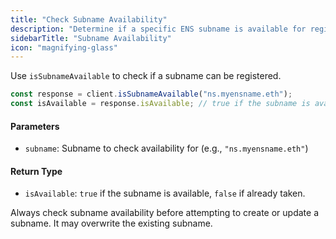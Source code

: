 ```yaml
---
title: "Check Subname Availability"
description: "Determine if a specific ENS subname is available for registration."
sidebarTitle: "Subname Availability"
icon: "magnifying-glass"
---
```


Use `isSubnameAvailable` to check if a subname can be registered.

```typescript
const response = client.isSubnameAvailable("ns.myensname.eth");
const isAvailable = response.isAvailable; // true if the subname is available, false if already taken.
```

#### Parameters

- `subname`: Subname to check availability for (e.g., `"ns.myensname.eth"`)

#### Return Type

- `isAvailable`: `true` if the subname is available, `false` if already taken.


<Danger>
Always check subname availability before attempting to create or update a subname.  
It may overwrite the existing subname.
</Danger>

